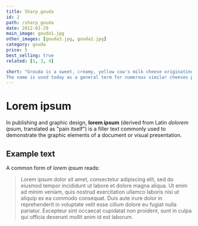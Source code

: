 ```yaml
---
title: Sharp gouda  
id: 2
path: /sharp_gouda
date: 2012-01-29
main_image: gouda1.jpg 
other_images: [gouda3.jpg, gouda2.jpg]
category: gouda 
price: 5
best_selling: true
related: [1, 3, 4] 

short: "Grouda is a sweet, creamy, yellow cow's milk cheese originating from the Netherlands. It is one of the most popular cheeses worldwide. 
The name is used today as a general term for numerous similar cheeses produced in the traditional Dutch manner."
---
```


# Lorem ipsum

In publishing and graphic design, **lorem ipsum** (derived from Latin _dolorem ipsum_, translated as "pain itself") is a filler text commonly used to demonstrate the graphic elements of a document or visual presentation.

## Example text

A common form of _lorem ipsum_ reads:

> Lorem ipsum dolor sit amet, consectetur adipiscing elit, sed do eiusmod tempor incididunt ut labore et dolore magna aliqua. Ut enim ad minim veniam, quis nostrud exercitation ullamco laboris nisi ut aliquip ex ea commodo consequat. Duis aute irure dolor in reprehenderit in voluptate velit esse cillum dolore eu fugiat nulla pariatur. Excepteur sint occaecat cupidatat non proident, sunt in culpa qui officia deserunt mollit anim id est laborum.

